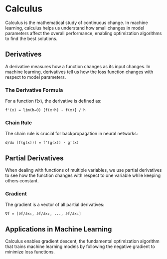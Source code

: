 # Calculus

Calculus is the mathematical study of continuous change. In machine learning, calculus helps us understand how small changes in model parameters affect the overall performance, enabling optimization algorithms to find the best solutions.

## Derivatives

A derivative measures how a function changes as its input changes. In machine learning, derivatives tell us how the loss function changes with respect to model parameters.

### The Derivative Formula

For a function f(x), the derivative is defined as:

```
f'(x) = lim(h→0) [f(x+h) - f(x)] / h
```

### Chain Rule

The chain rule is crucial for backpropagation in neural networks:

```
d/dx [f(g(x))] = f'(g(x)) · g'(x)
```

## Partial Derivatives

When dealing with functions of multiple variables, we use partial derivatives to see how the function changes with respect to one variable while keeping others constant.

### Gradient

The gradient is a vector of all partial derivatives:

```
∇f = [∂f/∂x₁, ∂f/∂x₂, ..., ∂f/∂xₙ]
```

## Applications in Machine Learning

Calculus enables gradient descent, the fundamental optimization algorithm that trains machine learning models by following the negative gradient to minimize loss functions.